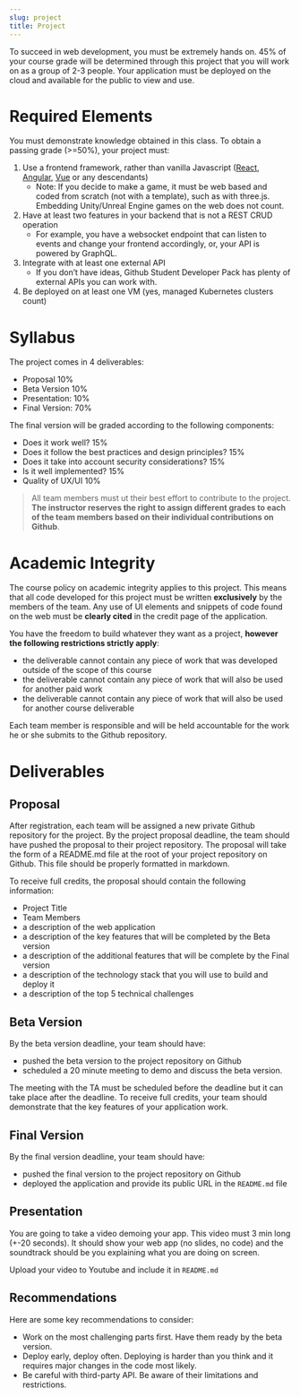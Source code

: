 ```yaml
---
slug: project
title: Project
---
```


To succeed in web development, you must be extremely hands on. 45% of your course grade will be determined through this
project that you will work on as a group of 2-3 people. Your application must be deployed on the cloud and available
for the public to view and use.

# Required Elements
You must demonstrate knowledge obtained in this class. To obtain a passing grade (>=50%), your project must:
1. Use a frontend framework, rather than vanilla Javascript ([React](https://reactjs.org), [Angular](https://angular.io), [Vue](https://vuejs.org) or any descendants)
    - Note: If you decide to make a game, it must be web based and coded from scratch (not with a template), such as with
      three.js. Embedding Unity/Unreal Engine games on the web does not count.
2. Have at least two features in your backend that is not a REST CRUD operation
    - For example, you have a websocket endpoint that can listen to events and change your frontend accordingly, or, your API is powered by GraphQL.
3. Integrate with at least one external API
    - If you don’t have ideas, Github Student Developer Pack has plenty of external APIs you can work with.
4. Be deployed on at least one VM (yes, managed Kubernetes clusters count)

# Syllabus
The project comes in 4 deliverables:
- Proposal 10%
- Beta Version 10%
- Presentation: 10%
- Final Version: 70%

The final version will be graded according to the following components:
- Does it work well? 15%
- Does it follow the best practices and design principles? 15%
- Does it take into account security considerations? 15%
- Is it well implemented? 15%
- Quality of UX/UI 10%

> All team members must ut their best effort to contribute to the project. **The instructor reserves the right to assign
different grades to each of the team members based on their individual contributions on Github**.

# Academic Integrity
The course policy on academic integrity applies to this project. This means that all code developed for this project
must be written **exclusively** by the members of the team. Any use of UI elements and snippets of code found on the web
must be **clearly cited** in the credit page of the application.

You have the freedom to build whatever they want as a project, **however the following restrictions strictly apply**:
- the deliverable cannot contain any piece of work that was developed outside of the scope of this course
- the deliverable cannot contain any piece of work that will also be used for another paid work
- the deliverable cannot contain any piece of work that will also be used for another course deliverable

Each team member is responsible and will be held accountable for the work he or she submits to the Github repository.

# Deliverables
## Proposal
After registration, each team will be assigned a new private Github repository for the project. By the project proposal
deadline, the team should have pushed the proposal to their project repository. The proposal will take the form of a
README.md file at the root of your project repository on Github. This file should be properly formatted in markdown.

To receive full credits, the proposal should contain the following information:

- Project Title
- Team Members
- a description of the web application
- a description of the key features that will be completed by the Beta version
- a description of the additional features that will be complete by the Final version
- a description of the technology stack that you will use to build and deploy it
- a description of the top 5 technical challenges

## Beta Version
By the beta version deadline, your team should have:
- pushed the beta version to the project repository on Github
- scheduled a 20 minute meeting to demo and discuss the beta version.

The meeting with the TA must be scheduled before the deadline but it can take place after the deadline. To receive
full credits, your team should demonstrate that the key features of your application work.

## Final Version
By the final version deadline, your team should have:
- pushed the final version to the project repository on Github
- deployed the application and provide its public URL in the `README.md` file

## Presentation
You are going to take a video demoing your app. This video must 3 min long (+-20 seconds). It should show your web app
(no slides, no code) and the soundtrack should be you explaining what you are doing on screen.

Upload your video to Youtube and include it in `README.md`

## Recommendations
Here are some key recommendations to consider:
- Work on the most challenging parts first. Have them ready by the beta version.
- Deploy early, deploy often. Deploying is harder than you think and it requires major changes in the code most likely.
- Be careful with third-party API. Be aware of their limitations and restrictions.